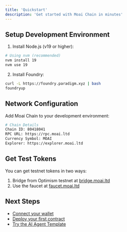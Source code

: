 ```yaml
---
title: 'Quickstart'
description: 'Get started with Moai Chain in minutes'
---
```


## Setup Development Environment

1. Install Node.js (v19 or higher):
```bash
# Using nvm (recommended)
nvm install 19
nvm use 19
```

2. Install Foundry:
```bash
curl -L https://foundry.paradigm.xyz | bash
foundryup
```

## Network Configuration

Add Moai Chain to your development environment:

```bash
# Chain Details
Chain ID: 80418041
RPC URL: https://rpc.moai.ltd
Currency Symbol: MOAI
Explorer: https://explorer.moai.ltd
```

## Get Test Tokens

You can get testnet tokens in two ways:

1. Bridge from Optimism testnet at [bridge.moai.ltd](https://bridge.moai.ltd)
2. Use the faucet at [faucet.moai.ltd](https://faucet.moai.ltd)

## Next Steps

- [Connect your wallet](/get-started/connect-wallet)
- [Deploy your first contract](/get-started/deploy-first-contract)
- [Try the AI Agent Template](/get-started/ai-agent-template) 